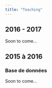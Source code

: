 ```yaml
---
title: "Teaching"
---
```


## 2016 - 2017

Soon to come...

## 2015 à 2016

### Base de données

Soon to come...
